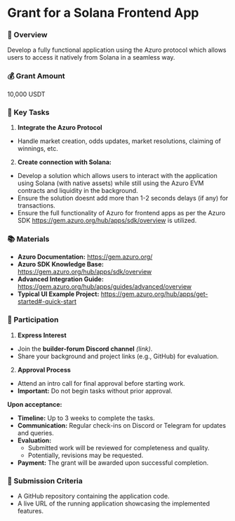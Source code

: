 
# Grant for a Solana Frontend App

### 🌟 Overview

Develop a fully functional application using the Azuro protocol which allows users to access it natively from Solana in a seamless way.

### 💰 Grant Amount

10,000 USDT

### 🎯 Key Tasks

1. **Integrate the Azuro Protocol**
- Handle market creation, odds updates, market resolutions, claiming of winnings, etc.
2. **Create connection with Solana:**
- Develop a solution which allows users to interact with the application using Solana (with native assets) while still using the Azuro EVM contracts and liquidity in the background.
- Ensure the solution doesnt add more than 1-2 seconds delays (if any) for transactions.
- Ensure the full functionality of Azuro for frontend apps as per the Azuro SDK https://gem.azuro.org/hub/apps/sdk/overview is utilized.

### 📚 Materials

- **Azuro Documentation:** https://gem.azuro.org/
- **Azuro SDK Knowledge Base:** https://gem.azuro.org/hub/apps/sdk/overview
- **Advanced Integration Guide:** https://gem.azuro.org/hub/apps/guides/advanced/overview
- **Typical UI Example Project:** https://gem.azuro.org/hub/apps/get-started#-quick-start
    
### 🤝 Participation

1. **Express Interest**
- Join the **builder-forum Discord channel** *(link)*.
- Share your background and project links (e.g., GitHub) for evaluation.
2. **Approval Process**
- Attend an intro call for final approval before starting work.
- **Important:** Do not begin tasks without prior approval.

**Upon acceptance:**

- **Timeline:** Up to 3 weeks to complete the tasks.
- **Communication:** Regular check-ins on Discord or Telegram for updates and queries.
- **Evaluation:**
  - Submitted work will be reviewed for completeness and quality.
  - Potentially, revisions may be requested.
- **Payment:** The grant will be awarded upon successful completion.

### 📘 Submission Criteria

- A GitHub repository containing the application code.
- A live URL of the running application showcasing the implemented features.